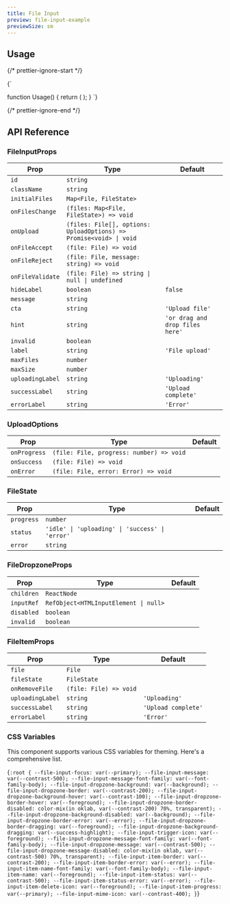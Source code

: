 ```yaml
---
title: File Input
preview: file-input-example
previewSize: sm
---
```


## Usage

{/* prettier-ignore-start */}

<CodeBlock lang="ts">{`

function Usage() {
    return (
      <FileInput />
    );
}
`}
</CodeBlock>

{/* prettier-ignore-end */}

## API Reference

### FileInputProps

| Prop             | Type                                                                                                            | Default                         |
| ---------------- | --------------------------------------------------------------------------------------------------------------- | ------------------------------- |
| `id`             | `string`                                                                                                        |                                 |
| `className`      | `string`                                                                                                        |                                 |
| `initialFiles`   | `Map<File, FileState>`                                                                                          |                                 |
| `onFilesChange`  | `(files: Map<File, FileState>) => void`                                                                         |                                 |
| `onUpload`       | `(files: File[], options: UploadOptions) => Promise<void> \| void` <Tooltip content="See UploadOptions below"/> |                                 |
| `onFileAccept`   | `(file: File) => void`                                                                                          |                                 |
| `onFileReject`   | `(file: File, message: string) => void`                                                                         |                                 |
| `onFileValidate` | `(file: File) => string \| null \| undefined`                                                                   |                                 |
| `hideLabel`      | `boolean`                                                                                                       | `false`                         |
| `message`        | `string`                                                                                                        |                                 |
| `cta`            | `string`                                                                                                        | `'Upload file'`                 |
| `hint`           | `string`                                                                                                        | `'or drag and drop files here'` |
| `invalid`        | `boolean`                                                                                                       |                                 |
| `label`          | `string`                                                                                                        | `'File upload'`                 |
| `maxFiles`       | `number`                                                                                                        |                                 |
| `maxSize`        | `number`                                                                                                        |                                 |
| `uploadingLabel` | `string`                                                                                                        | `'Uploading'`                   |
| `successLabel`   | `string`                                                                                                        | `'Upload complete'`             |
| `errorLabel`     | `string`                                                                                                        | `'Error'`                       |

### UploadOptions

| Prop         | Type                                     | Default |
| ------------ | ---------------------------------------- | ------- |
| `onProgress` | `(file: File, progress: number) => void` |         |
| `onSuccess`  | `(file: File) => void`                   |         |
| `onError`    | `(file: File, error: Error) => void`     |         |

### FileState

| Prop       | Type                                            | Default |
| ---------- | ----------------------------------------------- | ------- |
| `progress` | `number`                                        |         |
| `status`   | `'idle' \| 'uploading' \| 'success' \| 'error'` |         |
| `error`    | `string`                                        |         |

### FileDropzoneProps

| Prop       | Type                                  | Default |
| ---------- | ------------------------------------- | ------- |
| `children` | `ReactNode`                           |         |
| `inputRef` | `RefObject<HTMLInputElement \| null>` |         |
| `disabled` | `boolean`                             |         |
| `invalid`  | `boolean`                             |         |

### FileItemProps

| Prop             | Type                   | Default             |
| ---------------- | ---------------------- | ------------------- |
| `file`           | `File`                 |                     |
| `fileState`      | `FileState`            |                     |
| `onRemoveFile`   | `(file: File) => void` |                     |
| `uploadingLabel` | `string`               | `'Uploading'`       |
| `successLabel`   | `string`               | `'Upload complete'` |
| `errorLabel`     | `string`               | `'Error'`           |

### CSS Variables

This component supports various CSS variables for theming. Here's a comprehensive list.

<CodeBlock lang="css">{`
:root {
    --file-input-focus: var(--primary);
    --file-input-message: var(--contrast-500);
    --file-input-message-font-family: var(--font-family-body);
    --file-input-dropzone-background: var(--background);
    --file-input-dropzone-border: var(--contrast-200);
    --file-input-dropzone-background-hover: var(--contrast-100);
    --file-input-dropzone-border-hover: var(--foreground);
    --file-input-dropzone-border-disabled: color-mix(in oklab, var(--contrast-200) 70%, transparent);
    --file-input-dropzone-background-disabled: var(--background);
    --file-input-dropzone-border-error: var(--error);
    --file-input-dropzone-border-dragging: var(--foreground);
    --file-input-dropzone-background-dragging: var(--success-highlight);
    --file-input-trigger-icon: var(--foreground);
    --file-input-dropzone-message-font-family: var(--font-family-body);
    --file-input-dropzone-message: var(--contrast-500);
    --file-input-dropzone-message-disabled: color-mix(in oklab, var(--contrast-500) 70%, transparent);
    --file-input-item-border: var(--contrast-200);
    --file-input-item-border-error: var(--error);
    --file-input-item-name-font-family: var(--font-family-body);
    --file-input-item-name: var(--foreground);
    --file-input-item-status: var(--contrast-500);
    --file-input-item-status-error: var(--error);
    --file-input-item-delete-icon: var(--foreground);
    --file-input-item-progress: var(--primary);
    --file-input-mime-icon: var(--contrast-400);
}
`}</CodeBlock>
